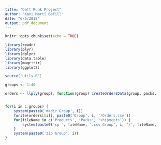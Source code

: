 ```yaml
---
title: "Daft Punk Project"
author: "Xavi Martí Bofill"
date: "6/5/2018"
output: pdf_document
---
```


```r
knitr::opts_chunk$set(echo = TRUE)
```

```r
library(readr)
library(plyr)
library(dplyr)
library(data.table)
library(magrittr)
library(ggplot2)

source('utils.R')
```

```r
groups <- 1:40

orders <- llply(groups, function(group) createOrdersData(group, packs, products, shipments, pib))
```

```r

```

```r
for(i in 1:groups) {
    system(paste0('mkdir Group', i))
    fwrite(orders[[i]], paste0('Group', i, '/Orders.csv'))
    for(fileName in c('Products', 'Packs', 'shipments')) {
        system(paste0('cp ', fileName, '.csv Group', i, '/', fileName, '.csv'))
    }
    system(paste0('zip Group', i))
}
```


